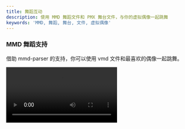 ```yaml
---
title: 舞蹈互动
description: 使用 MMD 舞蹈文件和 PMX 舞台文件，与你的虚拟偶像一起跳舞
keywords: 'MMD, 舞蹈, 舞台, 文件, 虚拟偶像'
---
```


### MMD 舞蹈支持

借助 mmd-parser 的支持，你可以使用 vmd 文件和最喜欢的偶像一起跳舞。

<Frame>
  <video 
    src="https://img.rdmclin2.com/rdmclin2/2024/11/5f197a7db0fe812216f601ad47cbc42d.mp4"
    controls
    className="w-full aspect-video"
  />
</Frame>

### PMX 舞台加载

PMX 舞台文件支持，可以让你在舞台上与虚拟偶像一起跳舞。

<Frame>
  <img src="https://oss.vidol.chat/assets/d496aba091351b55907faadd63d31033.webp" />
</Frame>
